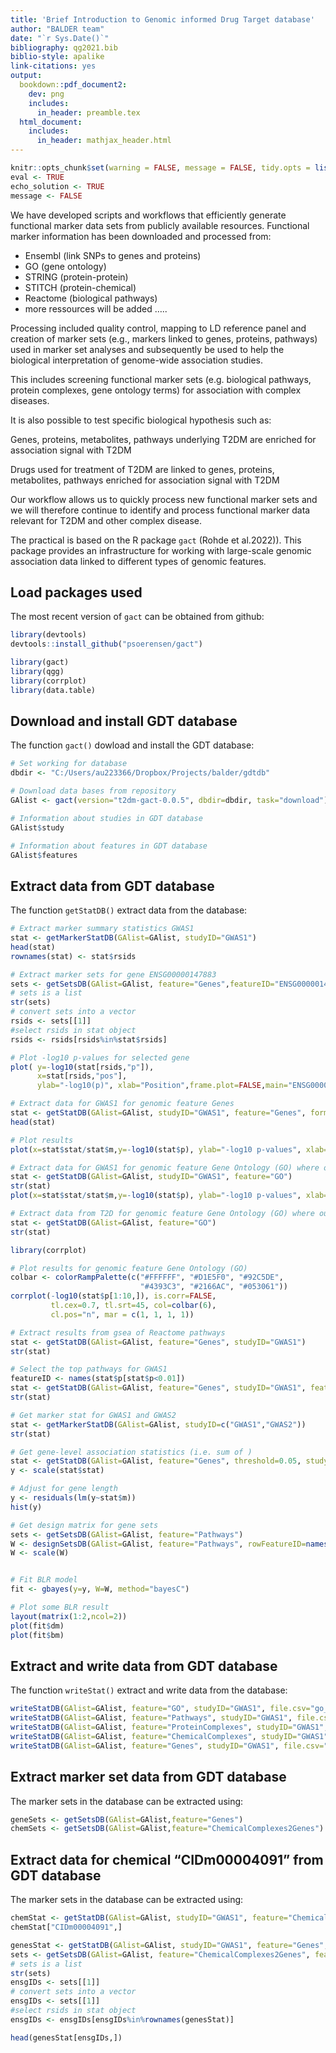 ```yaml
---
title: 'Brief Introduction to Genomic informed Drug Target database'
author: "BALDER team"
date: "`r Sys.Date()`"
bibliography: qg2021.bib
biblio-style: apalike
link-citations: yes
output:
  bookdown::pdf_document2:
    dev: png
    includes:
      in_header: preamble.tex
  html_document:
    includes:
      in_header: mathjax_header.html
---
```



```r
knitr::opts_chunk$set(warning = FALSE, message = FALSE, tidy.opts = list(width.cutoff = 70), tidy = TRUE)
eval <- TRUE
echo_solution <- TRUE
message <- FALSE
```


We have developed scripts and workflows that efficiently generate functional marker data sets from publicly available resources. 
Functional marker information has been downloaded and processed from:
 
- Ensembl (link SNPs to genes and proteins)
- GO (gene ontology)
- STRING (protein-protein)
- STITCH (protein-chemical)
- Reactome (biological pathways)
- more ressources will be added .....

Processing included quality control, mapping to LD reference panel and creation of marker sets (e.g., markers linked to genes, proteins, pathways) used in marker set analyses and subsequently be used to help the biological interpretation of genome-wide association studies. 

This includes screening functional marker sets (e.g. biological pathways, protein complexes, gene ontology terms) for association with complex diseases. 

It is also possible to test specific biological hypothesis such as:

Genes, proteins, metabolites, pathways underlying T2DM are enriched for association signal with T2DM 

Drugs used for treatment of T2DM are linked to genes, proteins, metabolites, pathways enriched for association signal with T2DM 

Our workflow allows us to quickly process new functional marker sets and we will therefore continue to identify and process functional marker data relevant for T2DM and other complex disease. 

The practical is based on the R package `gact` (Rohde et al.2022)). This package provides an infrastructure for working with large-scale genomic association data linked to different types of genomic features.


## Load packages used {.unlisted .unnumbered} 

The most recent version of `gact` can be obtained from github:

```r
library(devtools)
devtools::install_github("psoerensen/gact")
```

```r
library(gact)
library(qgg)
library(corrplot)
library(data.table)
```

## Download and install GDT database {.unlisted .unnumbered} 
The function `gact()` dowload and install the GDT database: 
```r
# Set working for database
dbdir <- "C:/Users/au223366/Dropbox/Projects/balder/gdtdb"

# Download data bases from repository
GAlist <- gact(version="t2dm-gact-0.0.5", dbdir=dbdir, task="download")

# Information about studies in GDT database
GAlist$study

# Information about features in GDT database
GAlist$features


```


## Extract data from GDT database {.unlisted .unnumbered} 
The function `getStatDB()` extract data from the database: 
```r

# Extract marker summary statistics GWAS1
stat <- getMarkerStatDB(GAlist=GAlist, studyID="GWAS1")
head(stat)
rownames(stat) <- stat$rsids

# Extract marker sets for gene ENSG00000147883
sets <- getSetsDB(GAlist=GAlist, feature="Genes",featureID="ENSG00000147883")
# sets is a list
str(sets)
# convert sets into a vector
rsids <- sets[[1]]
#select rsids in stat object
rsids <- rsids[rsids%in%stat$rsids]

# Plot -log10 p-values for selected gene
plot( y=-log10(stat[rsids,"p"]),
      x=stat[rsids,"pos"],
      ylab="-log10(p)", xlab="Position",frame.plot=FALSE,main="ENSG00000147883")

# Extract data for GWAS1 for genomic feature Genes
stat <- getStatDB(GAlist=GAlist, studyID="GWAS1", feature="Genes", format="data.frame")
head(stat)

# Plot results
plot(x=stat$stat/stat$m,y=-log10(stat$p), ylab="-log10 p-values", xlab="Average signal per SNP",frame.plot=FALSE,main="Genes")

# Extract data for GWAS1 for genomic feature Gene Ontology (GO) where output format is a data frame
stat <- getStatDB(GAlist=GAlist, studyID="GWAS1", feature="GO")
str(stat)
plot(x=stat$stat/stat$m,y=-log10(stat$p), ylab="-log10 p-values", xlab="Average signal per SNP",frame.plot=FALSE,main="GO")

# Extract data from T2D for genomic feature Gene Ontology (GO) where output format is list
stat <- getStatDB(GAlist=GAlist, feature="GO")
str(stat)

library(corrplot)

# Plot results for genomic feature Gene Ontology (GO)
colbar <- colorRampPalette(c("#FFFFFF", "#D1E5F0", "#92C5DE",
                             "#4393C3", "#2166AC", "#053061"))
corrplot(-log10(stat$p[1:10,]), is.corr=FALSE,
         tl.cex=0.7, tl.srt=45, col=colbar(6),
         cl.pos="n", mar = c(1, 1, 1, 1))

# Extract results from gsea of Reactome pathways
stat <- getStatDB(GAlist=GAlist, feature="Genes", studyID="GWAS1")
str(stat)

# Select the top pathways for GWAS1
featureID <- names(stat$p[stat$p<0.01])
stat <- getStatDB(GAlist=GAlist, feature="Genes", studyID="GWAS1", featureID=featureID)
str(stat)

# Get marker stat for GWAS1 and GWAS2
stat <- getMarkerStatDB(GAlist=GAlist, studyID=c("GWAS1","GWAS2"))
str(stat)

# Get gene-level association statistics (i.e. sum of )
stat <- getStatDB(GAlist=GAlist, feature="Genes", threshold=0.05, studyID="GWAS1")
y <- scale(stat$stat)

# Adjust for gene length
y <- residuals(lm(y~stat$m))
hist(y)

# Get design matrix for gene sets
sets <- getSetsDB(GAlist=GAlist, feature="Pathways")
W <- designSetsDB(GAlist=GAlist, feature="Pathways", rowFeatureID=names(y))
W <- scale(W)


# Fit BLR model
fit <- gbayes(y=y, W=W, method="bayesC")

# Plot some BLR result
layout(matrix(1:2,ncol=2))
plot(fit$dm)
plot(fit$bm)

```

## Extract and write data from GDT database {.unlisted .unnumbered} 
The function `writeStat()` extract and write data from the database: 
```r
writeStatDB(GAlist=GAlist, feature="GO", studyID="GWAS1", file.csv="go_GWAS1_gcta.csv")
writeStatDB(GAlist=GAlist, feature="Pathways", studyID="GWAS1", file.csv="pathways_GWAS1_gcta.csv")
writeStatDB(GAlist=GAlist, feature="ProteinComplexes", studyID="GWAS1", file.csv="proteincomplexes_GWAS1_gcta.csv")
writeStatDB(GAlist=GAlist, feature="ChemicalComplexes", studyID="GWAS1", file.csv="chemicalcomplexes_GWAS1_gcta.csv")
writeStatDB(GAlist=GAlist, feature="Genes", studyID="GWAS1", file.csv="genes_GWAS1_gcta.csv")
```

## Extract marker set data from GDT database {.unlisted .unnumbered} 
The marker sets in the database can be extracted using: 
```r
geneSets <- getSetsDB(GAlist=GAlist,feature="Genes")
chemSets <- getSetsDB(GAlist=GAlist,feature="ChemicalComplexes2Genes")

```

## Extract data for chemical "CIDm00004091" from GDT database {.unlisted .unnumbered} 
The marker sets in the database can be extracted using: 
```r
chemStat <- getStatDB(GAlist=GAlist, studyID="GWAS1", feature="ChemicalComplexes", format="data.frame")
chemStat["CIDm00004091",]

genesStat <- getStatDB(GAlist=GAlist, studyID="GWAS1", feature="Genes", format="data.frame")
sets <- getSetsDB(GAlist=GAlist, feature="ChemicalComplexes2Genes", featureID="CIDm00004091")
# sets is a list
str(sets)
ensgIDs <- sets[[1]]
# convert sets into a vector
ensgIDs <- sets[[1]]
#select rsids in stat object
ensgIDs <- ensgIDs[ensgIDs%in%rownames(genesStat)]

head(genesStat[ensgIDs,])
```
